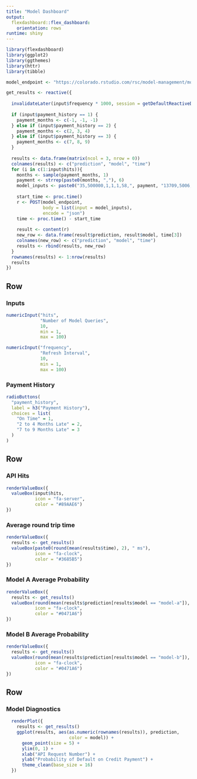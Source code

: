 ```yaml
---
title: "Model Dashboard"
output: 
  flexdashboard::flex_dashboard:
    orientation: rows
runtime: shiny
---
```


```r
library(flexdashboard)
library(ggplot2)
library(ggthemes)
library(httr)
library(tibble)

model_endpoint <- "https://colorado.rstudio.com/rsc/model-management/model-router/predict"

get_results <- reactive({
  
  invalidateLater(input$frequency * 1000, session = getDefaultReactiveDomain())
  
  if (input$payment_history == 1) {
    payment_months <- c(-1, -1, -1)
  } else if (input$payment_history == 2) {
    payment_months <- c(2, 3, 4)
  } else if (input$payment_history == 3) {
    payment_months <- c(7, 8, 9)
  }
  
  results <- data.frame(matrix(ncol = 3, nrow = 0))
  colnames(results) <- c("prediction", "model", "time")
  for (i in c(1:input$hits)){
    months <- sample(payment_months, 1)
    payment <- strrep(paste0(months, ","), 6)
    model_inputs <- paste0("35,500000,1,1,1,58,", payment, "13709,5006,31130,3180,0,5293,5006,31178,3180,0,5293,768")
    
    start_time <- proc.time()
    r <- POST(model_endpoint,
              body = list(input = model_inputs),
              encode = "json")
    time <- proc.time() - start_time
    
    result <- content(r)
    new_row <- data.frame(result$prediction, result$model, time[3])
    colnames(new_row) <- c("prediction", "model", "time")
    results <- rbind(results, new_row)
  }
  rownames(results) <- 1:nrow(results)
  results
})
```

Row {data-height=200}
-------------------------------------

### Inputs

```r
numericInput("hits",
             "Number of Model Queries",
             10,
             min = 1,
             max = 100)

numericInput("frequency",
             "Refresh Interval",
             10,
             min = 1,
             max = 100)
```

### Payment History

```r
radioButtons(
  "payment_history",
  label = h3("Payment History"),
  choices = list(
    "On Time" = 1,
    "2 to 4 Months Late" = 2,
    "7 to 9 Months Late" = 3
  )
)
```

Row
-------------------------------------

### API Hits

```r
renderValueBox({
  valueBox(input$hits,
           icon = "fa-server",
           color = "#89AAE6")
})
```

### Average round trip time

```r
renderValueBox({
  results <- get_results()
  valueBox(paste0(round(mean(results$time), 2), " ms"),
           icon = "fa-clock",
           color = "#3685B5")
})
```

### Model A Average Probability

```r
renderValueBox({
  results <- get_results()
  valueBox(round(mean(results$prediction[results$model == "model-a"]), 2),
           icon = "fa-clock",
           color = "#0471A6")
})
```

### Model B Average Probability

```r
renderValueBox({
  results <- get_results()
  valueBox(round(mean(results$prediction[results$model == "model-b"]), 2),
           icon = "fa-clock",
           color = "#0471A6")
})
```

Row
-------------------------------------
    
### Model Diagnostics


```r
  renderPlot({
    results <- get_results()
    ggplot(results, aes(as.numeric(rownames(results)), prediction,
                        color = model)) +
      geom_point(size = 5) +
      ylim(0, 1) +
      xlab("API Request Number") +
      ylab("Probability of Default on Credit Payment") +
      theme_clean(base_size = 16)
  })
```
